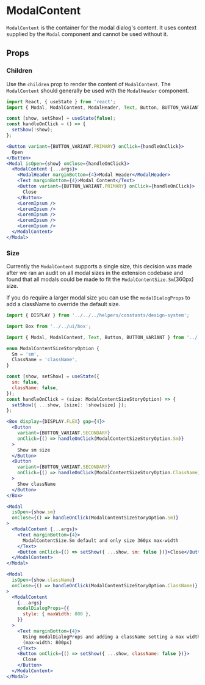 

# ModalContent

`ModalContent` is the container for the modal dialog's content. It uses context supplied by the `Modal` component and cannot be used without it.

<Canvas>
  <Story id="components-componentlibrary-modalcontent--default-story" />
</Canvas>

## Props

<ArgsTable of={ModalContent} />

### Children

Use the `children` prop to render the content of `ModalContent`. The `ModalContent` should generally be used with the `ModalHeader` component.

<Canvas>
  <Story id="components-componentlibrary-modalcontent--children" />
</Canvas>

```jsx
import React, { useState } from 'react';
import { Modal, ModalContent, ModalHeader, Text, Button, BUTTON_VARIANT } from '../../component-library';

const [show, setShow] = useState(false);
const handleOnClick = () => {
  setShow(!show);
};

<Button variant={BUTTON_VARIANT.PRIMARY} onClick={handleOnClick}>
  Open
</Button>
<Modal isOpen={show} onClose={handleOnClick}>
  <ModalContent {...args}>
    <ModalHeader marginBottom={4}>Modal Header</ModalHeader>
    <Text marginBottom={4}>Modal Content</Text>
    <Button variant={BUTTON_VARIANT.PRIMARY} onClick={handleOnClick}>
      Close
    </Button>
    <LoremIpsum />
    <LoremIpsum />
    <LoremIpsum />
    <LoremIpsum />
    <LoremIpsum />
  </ModalContent>
</Modal>
```

### Size

Currently the `ModalContent` supports a single size, this decision was made after we ran an audit on all modal sizes in the extension codebase and found that all modals could be made to fit the `ModalContentSize.Sm`(360px) size.

If you do require a larger modal size you can use the `modalDialogProps` to add a className to override the default size.

<Canvas>
  <Story id="components-componentlibrary-modalcontent--size" />
</Canvas>

```jsx
import { DISPLAY } from '../../../helpers/constants/design-system';

import Box from '../../ui/box';

import { Modal, ModalContent, Text, Button, BUTTON_VARIANT } from '../../component-library';

enum ModalContentSizeStoryOption {
  Sm = 'sm',
  ClassName = 'className',
}

const [show, setShow] = useState({
  sm: false,
  className: false,
});
const handleOnClick = (size: ModalContentSizeStoryOption) => {
  setShow({ ...show, [size]: !show[size] });
};

<Box display={DISPLAY.FLEX} gap={4}>
  <Button
    variant={BUTTON_VARIANT.SECONDARY}
    onClick={() => handleOnClick(ModalContentSizeStoryOption.Sm)}
  >
    Show sm size
  </Button>
  <Button
    variant={BUTTON_VARIANT.SECONDARY}
    onClick={() => handleOnClick(ModalContentSizeStoryOption.ClassName)}
  >
    Show className
  </Button>
</Box>

<Modal
  isOpen={show.sm}
  onClose={() => handleOnClick(ModalContentSizeStoryOption.Sm)}
>
  <ModalContent {...args}>
    <Text marginBottom={4}>
      ModalContentSize.Sm default and only size 360px max-width
    </Text>
    <Button onClick={() => setShow({ ...show, sm: false })}>Close</Button>
  </ModalContent>
</Modal>

<Modal
  isOpen={show.className}
  onClose={() => handleOnClick(ModalContentSizeStoryOption.ClassName)}
>
  <ModalContent
    {...args}
    modalDialogProps={{
      style: { maxWidth: 800 },
    }}
  >
    <Text marginBottom={4}>
      Using modalDialogProps and adding a className setting a max width
      (max-width: 800px)
    </Text>
    <Button onClick={() => setShow({ ...show, className: false })}>
      Close
    </Button>
  </ModalContent>
</Modal>
```
